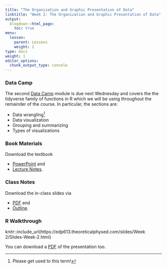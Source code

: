 ```yaml
---
title: "The Organization and Graphic Presentation of Data"
linktitle: "Week 2: The Organization and Graphic Presentation of Data"
output:
  blogdown::html_page:
    toc: true
menu:
  lesson:
    parent: Lessons
    weight: 2
type: docs
weight: 1
editor_options: 
  chunk_output_type: console
---
```


### Data Camp
The second [Data Camp](https://www.datacamp.com/){target="_blank"} module is due next Wednesday and covers the the tidyverse family of functions in R which we will be using throughout the remainder of the course. In particular, the sections are:

- Data wrangling^[Please get used to this term!]
- Data visualization
- Grouping and summarizing
- Types of visualizations

### Book Materials
Download the textbook

- [PowerPoint](/slides/Week 1/SSDS_Ch2.pptx){target="_blank"} and
- [Lecture Notes](/lecture_notes/Week 1/SSDS_Ch2.docx){target="_blank"}.

### Class Notes
Download the in-class slides via

- [PDF](/slides/Week 2/ICS_Ch2.pdf){target="_blank"} and 
- [Outline](/lecture_notes/Week 2/ICN_Ch2.pdf){target="_blank"}.

### R Walkthrough


knitr::include_url(https://edp613.theoreticalphysed.com/slides/Week 2/Slides-Week-2.html)

You can download a [PDF](/slides/Week 2/Slides-Week-2.pdf){target="_blank"} of the presentation too.
